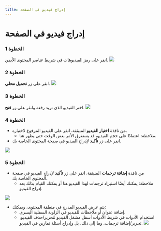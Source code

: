 ---
title: إدراج فيديو في الصفحة
---


# إدراج فيديو في الصفحة

### الخطوة 1

انقر على رمز الفيديوهات في شريط عناصر المحتوى الأيمن.
![](/ar/img/ulearning/admin/Inserting_video_into_page.png)

### الخطوة 2
انقر على زر **تحميل محلي**.
![](/ar/img/ulearning/admin/Inserting_video_into_page_2.png)

### الخطوة 3
اختر الفيديو الذي تريد رفعه وانقر على زر **فتح**.
![](/ar/img/ulearning/admin/Inserting_video_into_page_3.png)


### الخطوة 4
- من نافذة **اختيار الفيديو** المنبثقة، انقر على الفيديو المرفوع لاختياره.
  - ملاحظة: اعتمادًا على حجم الفيديو، قد يستغرق الأمر بعض الوقت حتى يظهر هنا.
- انقر على زر **تأكيد** لإدراج الفيديو في صفحة المحتوى الخاصة بك.

![](/ar/img/ulearning/admin/Inserting_video_into_page_4.png)

### الخطوة 5
- من نافذة **إضافة ترجمات** المنبثقة، انقر على زر **تأكيد** لإدراج الفيديو في صفحة المحتوى الخاصة بك.
  - ملاحظة: يمكنك أيضًا استيراد ترجمات لهذا الفيديو هنا أو يمكنك القيام بذلك بعد إدراج الفيديو.

![](/ar/img/ulearning/admin/Inserting_video_into_page_5.png)

  - يتم عرض الفيديو المدرج في منطقة المحتوى، ويمكنك:
    - إضافة عنوان أو ملاحظات للفيديو في الزاوية السفلية اليسرى.
    - استخدام الأدوات في شريط الأدوات أسفل مشغل الفيديو لتحرير/حذف الفيديو، تحرير/إضافة ترجمات، وما إلى ذلك، بل وإدراج أسئلة تمارين في الفيديو.
![](/ar/img/ulearning/admin/Inserting_video_into_page_6.png)
